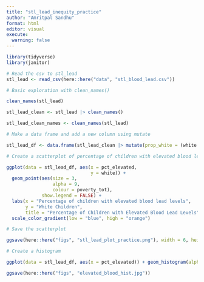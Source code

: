 ```yaml
---
title: "stl_lead_inequity_practice"
author: "Amritpal Sandhu"
format: html
editor: visual
execute: 
  warning: false
---
```


```r
library(tidyverse)
library(janitor)
```

```r
# Read the csv to stl_lead
stl_lead <- read_csv(here::here("data", "stl_blood_lead.csv"))
```

```r
# Basic exploration with clean_names()

clean_names(stl_lead)

stl_lead_clean <- stl_lead |> clean_names()

stl_lead_clean_names <- clean_names(stl_lead)

```

```r
# Make a data frame and add a new column using mutate

stl_lead_df <- data.frame(stl_lead_clean |> mutate(prop_white = (white / total_pop)* 100))
```

```r
# Create a scatterplot of percentage of children with elevated blood lead levels

ggplot(data = stl_lead_df, aes(x = pct_elevated, 
                               y = white)) + 
  geom_point(aes(size = 3, 
                 alpha = 9, 
                 colour = poverty_tot), 
             show.legend = FALSE) + 
  labs(x = "Percentage of children with elevated blood lead levels", 
       y = "White Children", 
       title = "Percentage of Children with Elevated Blood Lead Levels") + 
  scale_color_gradient(low = "blue", high = "orange")
```

```r
# Save the scatterplot

ggsave(here::here("figs", "stl_lead_plot_practice.png"), width = 6, height = 5)
```

```r
# Create a histogram 

ggplot(data = stl_lead_df, aes(x = pct_elevated)) + geom_histogram(alpha = 2, fill = "blue", binwidth = 1) + labs(x = "Percent of elevated blood lead levels")
```

```r
ggsave(here::here("figs", "elevated_blood_hist.jpg"))
```
